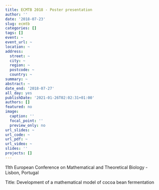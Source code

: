 ```yaml
---
title: ECMTB 2018 - Poster presentation
author: ''
date: '2018-07-23'
slug: ecmtb
categories: []
tags: []
event: ~
event_url: ~
location: ~
address:
  street: ~
  city: ~
  region: ~
  postcode: ~
  country: ~
summary: ~
abstract: ~
date_end: '2018-07-27'
all_day: yes
publishDate: '2021-01-26T02:02:31+01:00'
authors: []
featured: no
image:
  caption: ''
  focal_point: ''
  preview_only: no
url_slides: ~
url_code: ~
url_pdf: ~
url_video: ~
slides: ''
projects: []
---
```


11th European Conference on Mathematical and Theoretical Biology - Lisbon, Portugal

Title: Development of a mathematical model of cocoa bean fermentation
